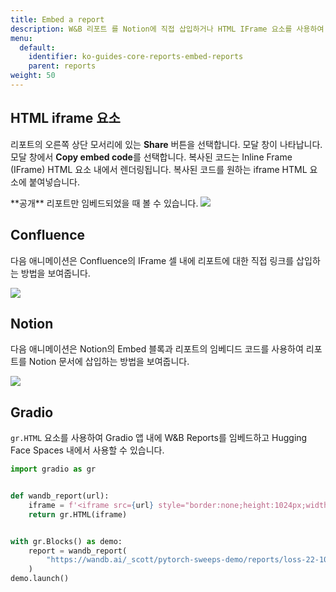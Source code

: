 ```yaml
---
title: Embed a report
description: W&B 리포트 를 Notion에 직접 삽입하거나 HTML IFrame 요소를 사용하여 삽입하세요.
menu:
  default:
    identifier: ko-guides-core-reports-embed-reports
    parent: reports
weight: 50
---
```


## HTML iframe 요소

리포트의 오른쪽 상단 모서리에 있는 **Share** 버튼을 선택합니다. 모달 창이 나타납니다. 모달 창에서 **Copy embed code**를 선택합니다. 복사된 코드는 Inline Frame (IFrame) HTML 요소 내에서 렌더링됩니다. 복사된 코드를 원하는 iframe HTML 요소에 붙여넣습니다.

<Note>
**공개** 리포트만 임베드되었을 때 볼 수 있습니다.
</Note>

<Frame>
    <img src="/images/reports/get_embed_url.gif"  />
</Frame>

## Confluence

다음 애니메이션은 Confluence의 IFrame 셀 내에 리포트에 대한 직접 링크를 삽입하는 방법을 보여줍니다.

<Frame>
    <img src="//images/reports/embed_iframe_confluence.gif"  />
</Frame>

## Notion

다음 애니메이션은 Notion의 Embed 블록과 리포트의 임베디드 코드를 사용하여 리포트를 Notion 문서에 삽입하는 방법을 보여줍니다.

<Frame>
    <img src="//images/reports/embed_iframe_notion.gif"  />
</Frame>

## Gradio

`gr.HTML` 요소를 사용하여 Gradio 앱 내에 W&B Reports를 임베드하고 Hugging Face Spaces 내에서 사용할 수 있습니다.

```python
import gradio as gr


def wandb_report(url):
    iframe = f'<iframe src={url} style="border:none;height:1024px;width:100%">'
    return gr.HTML(iframe)


with gr.Blocks() as demo:
    report = wandb_report(
        "https://wandb.ai/_scott/pytorch-sweeps-demo/reports/loss-22-10-07-16-00-17---VmlldzoyNzU2NzAx"
    )
demo.launch()
```

##
